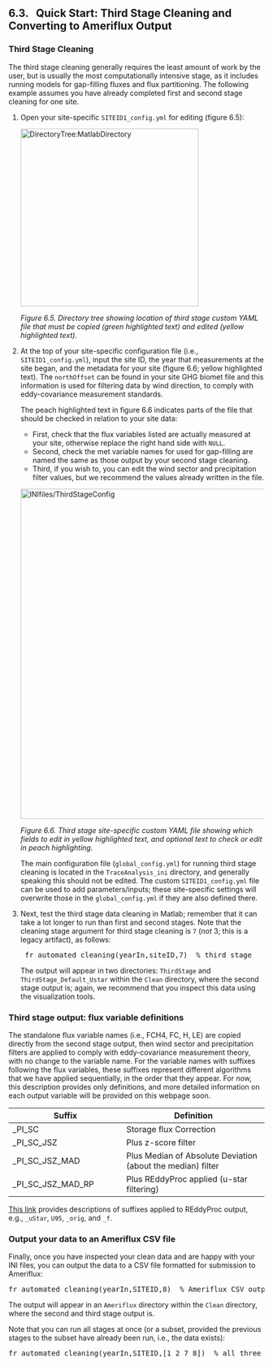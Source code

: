 ## 6.3. &nbsp; Quick Start: Third Stage Cleaning and Converting to Ameriflux Output

<link rel=stylesheet href="css/style.css">

### Third Stage Cleaning

The third stage cleaning generally requires the least amount of work by the user, but is usually the most computationally intensive stage, as it includes running models for gap-filling fluxes and flux partitioning. The following example assumes you have already completed first and second stage cleaning for one site.

1. Open your site-specific `SITEID1_config.yml` for editing (figure 6.5):

    <img src="images/directory_trees/DirectoryTree6c_short.jpg" alt="DirectoryTree:MatlabDirectory" width="350"/>

    *Figure 6.5. Directory tree showing location of third stage custom YAML file that must be copied (green highlighted text) and edited (yellow highlighted text).*

2. At the top of your site-specific configuration file (i.e., `SITEID1_config.yml`), input the site ID, the year that measurements at the site began, and the metadata for your site (figure 6.6; yellow highlighted text). The `northOffset` can be found in your site GHG biomet file and this information is used for filtering data by wind direction, to comply with eddy-covariance measurement standards.

    The peach highlighted text in figure 6.6 indicates parts of the file that should be checked in relation to your site data:
    - First, check that the flux variables listed are actually measured at your site, otherwise replace the right hand side with `NULL`. 
    - Second, check the met variable names for used for gap-filling are named the same as those output by your second stage cleaning.
    - Third, if you wish to, you can edit the wind sector and precipitation filter values, but we recommend the values already written in the file.

   <img src="images/ini_files/ini_example3a.jpg" alt="INIfiles/ThirdStageConfig" width="650"/>
    
   *Figure 6.6. Third stage site-specific custom YAML file showing which fields to edit in yellow highlighted text, and optional text to check or edit in peach highlighting.*

	The main configuration file (`global_config.yml`) for running third stage cleaning is located in the `TraceAnalysis_ini` directory, and generally speaking this should not be edited. The custom `SITEID1_config.yml` file can be used to add parameters/inputs; these site-specific settings will overwrite those in the `global_config.yml` if they are also defined there.

    <!-- Note on gap-filling FCH4: currently the predictors for all random forest models used to fill gaps are set to: `Predictors: SW_IN_1_1_1,TA_1_1_1,VPD_1_1_1`. However, for FCH4, these inputs should be changed to prioritize soil variables such as soil temperature, soil moisture, and water table depth. You can change these settings under "Optional parameters" (figure 6.7; peach highlighting). As an active area of research, we recommend experimenting with different combinations of these inputs. -->

   <!-- <img src="images/ini_files/ini_example3b.jpg" alt="INIfiles/ThirdStageConfigOptions" width="550"/> -->

   <!-- *Figure 6.7. Third stage site-specific custom YAML file showing where to change inputs for FCH4 random forest gap-filling.* -->

3. Next, test the third stage data cleaning in Matlab; remember that it can take a lot longer to run than first and second stages. Note that the cleaning stage argument for third stage cleaning is `7` (*not* 3; this is a legacy artifact), as follows:
    <pre>
    fr_automated_cleaning(yearIn,siteID,7)  % third stage</pre>
    
    The output will appear in two directories: `ThirdStage` and `ThirdStage_Default_Ustar` within the `Clean` directory, where the second stage output is; again, we recommend that you inspect this data using the visualization tools. <!--Section 6.6 [XXX link] provides more details on third stage cleaning, including adding further custom configuration and output data. -->

### Third stage output: flux variable definitions

The standalone flux variable names (i.e., FCH4, FC, H, LE) are copied directly from the second stage output, then wind sector and precipitation filters are applied to comply with eddy-covariance measurement theory, with no change to the variable name. For the variable names with suffixes following the flux variables, these suffixes represent different algorithms that we have applied sequentially, in the order that they appear. For now, this description provides only definitions, and more detailed information on each output variable will be provided on this webpage soon. 

| Suffix                         | Definition                             | 
| ------------------------------ | -------------------------------------- | 
| _PI_SC                         | Storage flux Correction                |
| _PI_SC_JSZ                     | Plus z-score filter                         |
| _PI_SC_JSZ_MAD                 | Plus Median of Absolute Deviation (about the median) filter |
| _PI_SC_JSZ_MAD_RP              | Plus REddyProc applied (u-star filtering)  |

<a href="https://www.bgc-jena.mpg.de/5624929/Output-Format" target="_blank" rel="noopener noreferrer">This link</a> provides descriptions of suffixes applied to REddyProc output, e.g., `_uStar`, `U95`, `_orig`, and `_f`.

### Output your data to an Ameriflux CSV file

Finally, once you have inspected your clean data and are happy with your INI files, you can output the data to a CSV file formatted for submission to Ameriflux:
<pre>
fr_automated_cleaning(yearIn,SITEID,8)  % Ameriflux CSV output</pre>

The output will appear in an `Ameriflux` directory within the `Clean` directory, where the second and third stage output is.


Note that you can run all stages at once (or a subset, provided the previous stages to the subset have already been run, i.e., the data exists):
<pre>
fr_automated_cleaning(yearIn,SITEID,[1 2 7 8])  % all three stages plus Ameriflux output</pre>

